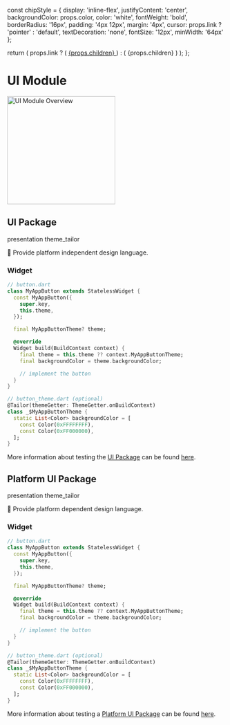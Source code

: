   const chipStyle = {
    display: 'inline-flex', 
    justifyContent: 'center',
    backgroundColor: props.color,
    color: 'white',
    fontWeight: 'bold',
    borderRadius: '16px',
    padding: '4px 12px',
    margin: '4px',
    cursor: props.link ? 'pointer' : 'default',
    textDecoration: 'none',
    fontSize: '12px',
    minWidth: '64px'
  };

  return (
    props.link ? (
      <a href={props.link} style={chipStyle} target="_blank" rel="noopener noreferrer">
        {props.children}
      </a>
    ) : (
      <span style={chipStyle}>
        {props.children}
      </span>
    )
  );
};

# UI Module

<Image
  src="assets/ui_module_overview.svg"
  alt="UI Module Overview"
  zoom={false}
  height="250"
/>

## UI Package

<div>
  <Chip color="#F9C809">presentation</Chip>
  <Chip color="#867DA1">theme_tailor</Chip>
</div>

🎯 Provide platform independent design language.

### Widget

```dart
// button.dart
class MyAppButton extends StatelessWidget {
  const MyAppButton({
    super.key,
    this.theme,
  });

  final MyAppButtonTheme? theme;

  @override
  Widget build(BuildContext context) {
    final theme = this.theme ?? context.MyAppButtonTheme;
    final backgroundColor = theme.backgroundColor;

    // implement the button
  }
}

// button_theme.dart (optional)
@Tailor(themeGetter: ThemeGetter.onBuildContext)
class _$MyAppButtonTheme {
  static List<Color> backgroundColor = [
    const Color(0xFFFFFFFF),
    const Color(0xFF000000),
  ];
}
```

More information about testing the [UI Package](/architecture/ui-module#ui-package) can be found [here](/architecture/testing#testing-ui-package).

## Platform UI Package

<div>
  <Chip color="#F9C809">presentation</Chip>
  <Chip color="#867DA1">theme_tailor</Chip>
</div>

🎯 Provide platform dependent design language.

### Widget

```dart
// button.dart
class MyAppButton extends StatelessWidget {
  const MyAppButton({
    super.key,
    this.theme,
  });

  final MyAppButtonTheme? theme;

  @override
  Widget build(BuildContext context) {
    final theme = this.theme ?? context.MyAppButtonTheme;
    final backgroundColor = theme.backgroundColor;

    // implement the button
  }
}

// button_theme.dart (optional)
@Tailor(themeGetter: ThemeGetter.onBuildContext)
class _$MyAppButtonTheme {
  static List<Color> backgroundColor = [
    const Color(0xFFFFFFFF),
    const Color(0xFF000000),
  ];
}
```

More information about testing a [Platform UI Package](/architecture/ui-module#platform-ui-package) can be found [here](/architecture/testing#testing-ui-package).
